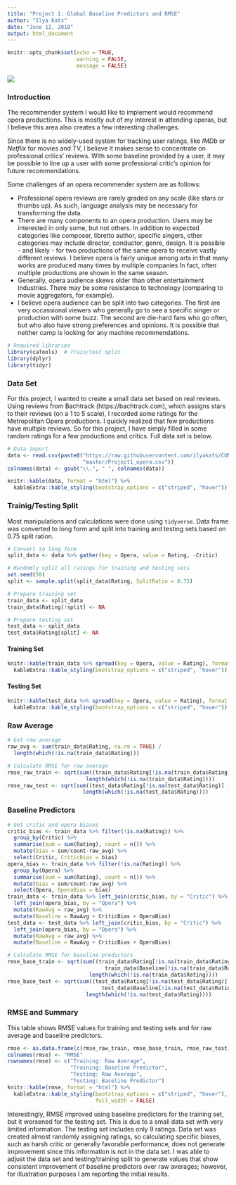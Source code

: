 ```yaml
---
title: "Project 1: Global Baseline Predictors and RMSE"
author: "Ilya Kats"
date: "June 12, 2018"
output: html_document
---
```


```r
knitr::opts_chunk$set(echo = TRUE, 
                      warning = FALSE, 
                      message = FALSE)
```

![](Project1.jpg)

### Introduction

The recommender system I would like to implement would recommend opera productions. This is mostly out of my interest in attending operas, but I believe this area also creates a few interesting challenges. 

Since there is no widely-used system for tracking user ratings, like _IMDb_ or _Netflix_ for movies and TV, I believe it makes sense to concentrate on professional critics' reviews. With some baseline provided by a user, it may be possible to line up a user with some professional critic's opinion for future recommendations. 

Some challenges of an opera recommender system are as follows:

- Professional opera reviews are rarely graded on any scale (like stars or thumbs up). As such, language analysis may be necessary for transforming the data. 
- There are many components to an opera production. Users may be interested in only some, but not others. In addition to expected categories like composer, libretto author, specific singers, other categories may include director, conductor, genre, design. It is possible - and likely - for two productions of the same opera to receive vastly different reviews. I believe opera is fairly unique among arts in that many works are produced many times by multiple companies In fact, often multiple productions are shown in the same season. 
- Generally, opera audience skews older than other entertainment industries. There may be some resistance to technology (comparing to movie aggregators, for example).
- I believe opera audience can be split into two categories. The first are very occassional viewers who generally go to see a specific singer or production with some buzz. The second are die-hard fans who go often, but who also have strong preferences and opinions. It is possible that neither camp is looking for any machine recommendations. 

```r
# Required libraries
library(caTools)  # Train/test Split
library(dplyr)
library(tidyr)
```

### Data Set

For this project, I wanted to create a small data set based on real reviews. Using reviews from Bachtrack (https://bachtrack.com), which assigns stars to their reviews (on a 1 to 5 scale), I recorded some ratings for the Metropolitan Opera productions. I quickly realized that few productions have multiple reviews. So for this project, I have simply filled in some random ratings for a few productions and critics. Full data set is below.

```r
# Data import
data <- read.csv(paste0("https://raw.githubusercontent.com/ilyakats/CUNY-DATA643/",
                        "master/Project1_opera.csv"))
colnames(data) <- gsub("\\.", " ", colnames(data))
```

```r
knitr::kable(data, format = "html") %>%
  kableExtra::kable_styling(bootstrap_options = c("striped", "hover"))
```

### Trainig/Testing Split

Most manipulations and calculations were done using `tidyverse`. Data frame was converted to long form and split into training and testing sets based on 0.75 split ration.

```r
# Convert to long form
split_data <- data %>% gather(key = Opera, value = Rating, -Critic)

# Randomly split all ratings for training and testing sets
set.seed(50)
split <- sample.split(split_data$Rating, SplitRatio = 0.75)

# Prepare training set
train_data <- split_data
train_data$Rating[!split] <- NA

# Prepare testing set
test_data <- split_data
test_data$Rating[split] <- NA
```

#### Training Set

```r
knitr::kable(train_data %>% spread(key = Opera, value = Rating), format = "html") %>%
  kableExtra::kable_styling(bootstrap_options = c("striped", "hover"))
```

#### Testing Set

```r
knitr::kable(test_data %>% spread(key = Opera, value = Rating), format = "html") %>%
  kableExtra::kable_styling(bootstrap_options = c("striped", "hover"))
```

### Raw Average

```r
# Get raw average
raw_avg <- sum(train_data$Rating, na.rm = TRUE) / 
  length(which(!is.na(train_data$Rating)))

# Calculate RMSE for raw average
rmse_raw_train <- sqrt(sum((train_data$Rating[!is.na(train_data$Rating)] - raw_avg)^2) /
                         length(which(!is.na(train_data$Rating))))
rmse_raw_test <- sqrt(sum((test_data$Rating[!is.na(test_data$Rating)] - raw_avg)^2) /
                        length(which(!is.na(test_data$Rating))))
```

### Baseline Predictors

```r
# Get critic and opera biases
critic_bias <- train_data %>% filter(!is.na(Rating)) %>% 
  group_by(Critic) %>%
  summarise(sum = sum(Rating), count = n()) %>% 
  mutate(bias = sum/count-raw_avg) %>%
  select(Critic, CriticBias = bias)
opera_bias <- train_data %>% filter(!is.na(Rating)) %>% 
  group_by(Opera) %>%
  summarise(sum = sum(Rating), count = n()) %>% 
  mutate(bias = sum/count-raw_avg) %>%
  select(Opera, OperaBias = bias)
train_data <- train_data %>% left_join(critic_bias, by = "Critic") %>%
  left_join(opera_bias, by = "Opera") %>%
  mutate(RawAvg = raw_avg) %>%
  mutate(Baseline = RawAvg + CriticBias + OperaBias)
test_data <- test_data %>% left_join(critic_bias, by = "Critic") %>%
  left_join(opera_bias, by = "Opera") %>%
  mutate(RawAvg = raw_avg) %>%
  mutate(Baseline = RawAvg + CriticBias + OperaBias)

# Calculate RMSE for baseline predictors
rmse_base_train <- sqrt(sum((train_data$Rating[!is.na(train_data$Rating)] - 
                               train_data$Baseline[!is.na(train_data$Rating)])^2) /
                          length(which(!is.na(train_data$Rating))))
rmse_base_test <- sqrt(sum((test_data$Rating[!is.na(test_data$Rating)] - 
                              test_data$Baseline[!is.na(test_data$Rating)])^2) /
                         length(which(!is.na(test_data$Rating))))
```

### RMSE and Summary

This table shows RMSE values for training and testing sets and for raw average and baseline predictors.

```r
rmse <- as.data.frame(c(rmse_raw_train, rmse_base_train, rmse_raw_test, rmse_base_test))
colnames(rmse) <- "RMSE"
rownames(rmse) <- c("Training: Raw Average",
                    "Training: Baseline Predictor",
                    "Testing: Raw Average",
                    "Testing: Baseline Predictor")
knitr::kable(rmse, format = "html") %>%
  kableExtra::kable_styling(bootstrap_options = c("striped", "hover"), 
                            full_width = FALSE)
```

Interestingly, RMSE improved using baseline predictors for the training set, but it worsened for the testing set. This is due to a small data set with very limited information. The testing set includes only 9 ratings. Data set was created almost randomly assigning ratings, so calculating specific biases, such as harsh critic or generally favorable performance, does not generate improvement since this information is not in the data set. I was able to adjust the data set and testing/training split to generate values that show consistent improvement of baseline predictors over raw averages; however, for illustration purposes I am reporting the initial results.
